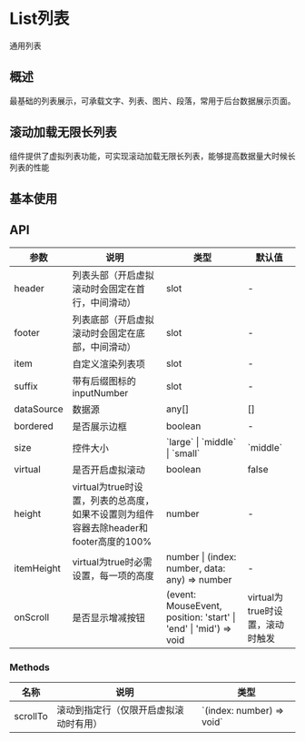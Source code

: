 

<Meta of={ListStories}/>

# List列表
通用列表

## 概述
最基础的列表展示，可承载文字、列表、图片、段落，常用于后台数据展示页面。

## 滚动加载无限长列表
组件提供了虚拟列表功能，可实现滚动加载无限长列表，能够提高数据量大时候长列表的性能

## 基本使用
<Canvas of={ListStories.List}/>
<Controls of={ListStories.List}/>

## API
<table className="api-table">
    <thead>
    <tr>
        <th>参数</th>
        <th>说明</th>
        <th>类型</th>
        <th>默认值</th>
    </tr>
    </thead>
    <tbody>
    <tr>
        <td>header</td>
        <td>列表头部（开启虚拟滚动时会固定在首行，中间滑动）</td>
        <td>slot</td>
        <td>-</td>
    </tr>
    <tr>
        <td>footer</td>
        <td>列表底部（开启虚拟滚动时会固定在底部，中间滑动）</td>
        <td>slot</td>
        <td>-</td>
    </tr>
    <tr>
        <td>item</td>
        <td>自定义渲染列表项</td>
        <td>slot</td>
        <td>-</td>
    </tr>
    <tr>
        <td>suffix</td>
        <td>带有后缀图标的 inputNumber</td>
        <td>slot</td>
        <td>-</td>
    </tr>
    <tr>
        <td>dataSource</td>
        <td>数据源</td>
        <td>any[]</td>
        <td>[]</td>
    </tr>
    <tr>
        <td>bordered</td>
        <td>是否展示边框</td>
        <td>boolean</td>
        <td>-</td>
    </tr>
    <tr>
        <td>size</td>
        <td>控件大小</td>
        <td>`large` | `middle` | `small`</td>
        <td>`middle`</td>
    </tr>
    <tr>
        <td>virtual</td>
        <td>是否开启虚拟滚动</td>
        <td>boolean</td>
        <td>false</td>
    </tr>
    <tr>
        <td>height</td>
        <td>virtual为true时设置，列表的总高度，如果不设置则为组件容器去除header和footer高度的100%</td>
        <td>number</td>
        <td>-</td>
    </tr>
    <tr>
        <td>itemHeight</td>
        <td>virtual为true时必需设置，每一项的高度</td>
        <td>number | (index: number, data: any) => number</td>
        <td>-</td>
    </tr>
    <tr>
        <td>onScroll</td>
        <td>是否显示增减按钮</td>
        <td>(event: MouseEvent, position: 'start' | 'end' | 'mid') => void</td>
        <td>virtual为true时设置，滚动时触发</td>
    </tr>
    </tbody>
</table>

### Methods
<table className="api-table">
    <thead>
    <tr>
        <th>名称</th>
        <th>说明</th>
        <th>类型</th>
    </tr>
    </thead>
    <tbody>
    <tr>
        <td>scrollTo</td>
        <td>滚动到指定行（仅限开启虚拟滚动时有用）</td>
        <td>`(index: number) => void`</td>
    </tr>
    </tbody>
</table>
